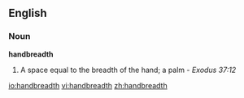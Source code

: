 ==English==

===Noun===
'''handbreadth'''

#A space equal to the breadth of the hand; a palm - ''Exodus 37:12''

[[io:handbreadth]]
[[vi:handbreadth]]
[[zh:handbreadth]]